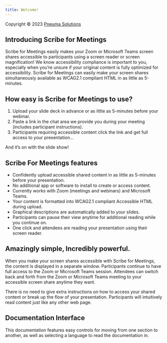 ```yaml
---
title: Welcome!
---
```



Copyright © 2023 [Pneuma Solutions](https://www.pneumasolutions.com)  
## Introducing Scribe for Meetings

Scribe for Meetings easily makes your Zoom or Microsoft Teams screen shares accessible to participants using a screen reader or screen magnification! We know accessibility compliance is important to you, especially when you’re unsure if your original content is fully optimized for accessibility. Scribe for Meetings can easily make your screen shares simultaneously available as WCAG2.1 compliant HTML in as little as 5-minutes.

## How easy is Scribe for Meetings to use?

1. Upload your slide deck in advance or as little as 5-minutes before your webinar.
1. Paste a link in the chat area we provide you during your meeting (includes participant instructions).
1. Participants requiring accessible content click the link and get full access to your presentation…

And it’s on with the slide show!

## Scribe For Meetings features

* Confidently upload accessible shared content in as little as 5-minutes before your presentation.
* No additional app or software to install to create or access content.
* Currently works with Zoom (meetings and webinars) and Microsoft Teams.
* Your content is formatted into WCAG2.1 compliant Accessible HTML during upload.
* Graphical descriptions are automatically added to your slides.
* Participants can pause their view anytime for additional reading while you continue on.
* One click and attendees are reading your presentation using their screen reader.

## Amazingly simple, Incredibly powerful.

When you make your screen shares accessible with Scribe for Meetings, the content is displayed in a separate window. Participants continue to have full access to the Zoom or Microsoft Teams session.
Attendees can switch back and forth from the Zoom or Microsoft Teams meeting to your accessible screen share anytime they want.

There is no need to give extra instructions on how to access your shared content or break up the flow of your presentation. Participants will intuitively read content just like any other web page.

## Documentation Interface

This documentation features easy controls for moving from one section to another, as well as selecting a language to read the documentation in.